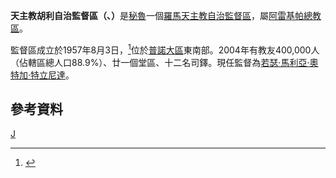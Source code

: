 {{Infobox Roman Catholic diocese
|Roman Catholic Diocese of = 天主教胡利自治監督區
|Latin name of diocese = Praelatura Territorialis Iuliensis 
|image =Catedral de Juli Exterior.jpg
|caption = 聖伯多祿主教座堂
|location = [[秘魯|秘魯]]
|territory = [[普諾大區|普諾大區]]東南部
|population = 400,000
|rite = 拉丁禮
|patron = 
|province = 阿雷基帕
|established = 1957年
|cathedral = 聖伯多祿主教座堂
|副主教座堂 =
|leadership = 監督
|website =
|教宗 =
|metropolitan =
|ordinary = 若瑟·馬利亞·奧特加·特立尼達
|coadjutor bishop = 
|emeritus = 
}}

'''天主教胡利自治監督區（{{lang-la|Praelatura Territorialis Iuliensis}}、{{lang-es|Prelatura Territorial de Juli}}）'''是[[秘魯|秘魯]]一個[[羅馬天主教|羅馬天主教]][[自治監督區|自治監督區]]，屬[[天主教阿雷基帕總教區|阿雷基帕總教區]]。

監督區成立於1957年8月3日，<ref>{{cite journal
|journal=[[宗座公報|宗座公報]]
|publisher=梵蒂岡出版社
|date=1958年
|volume=50
|title=''Qui disponente''
|page=144
|url=http://www.vatican.va/archive/aas/documents/AAS%2050%20%5B1958%5D%20-%20ocr.pdf
|access-date=2013-06-21
|archive-date=2012-08-09
|archive-url=https://www.webcitation.org/69mL2kt3C?url=http://www.vatican.va/archive/aas/documents/AAS%2050%20%5B1958%5D%20-%20ocr.pdf
|dead-url=no
}}</ref>位於[[普諾大區|普諾大區]]東南部。2004年有教友400,000人（佔轄區總人口88.9%）、廿一個堂區、十二名司鐸。現任監督為[[若瑟·馬利亞·奧特加·特立尼達|若瑟·馬利亞·奧特加·特立尼達]]。

==參考資料==
{{reflist}}

{{秘魯天主教教區}}
[[Category:秘魯天主教自治監督區|J]]